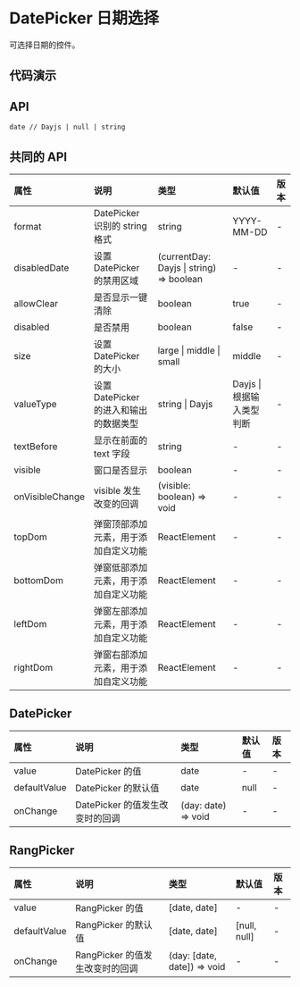 


# DatePicker 日期选择

可选择日期的控件。

## 代码演示

<CodeWrapper>
    <CodeBox title="基础" desc={descNormal} code={codeNormal}>
        <DemoNormal />
    </CodeBox>
    <CodeBox title="范围选择器" desc={descRang} code={codeRang}>
        <DemoRang />
    </CodeBox>
</CodeWrapper>

## API

```
date // Dayjs | null | string
```

## 共同的 API

<div className="api">

| 属性            | 说明                                   | 类型                                     | 默认值                    | 版本 |
| :-------------- | :------------------------------------- | :--------------------------------------- | :------------------------ | :--- |
| format          | DatePicker 识别的 string 格式          | string                                   | YYYY-MM-DD                | -    |
| disabledDate    | 设置 DatePicker 的禁用区域             | (currentDay: Dayjs \| string) => boolean | -                         | -    |
| allowClear      | 是否显示一键清除                       | boolean                                  | true                      | -    |
| disabled        | 是否禁用                               | boolean                                  | false                     | -    |
| size            | 设置 DatePicker 的大小                 | large \| middle \| small                 | middle                    | -    |
| valueType       | 设置 DatePicker 的进入和输出的数据类型 | string \| Dayjs                          | Dayjs \| 根据输入类型判断 | -    |
| textBefore      | 显示在前面的 text 字段                 | string                                   | -                         | -    |
| visible         | 窗口是否显示                           | boolean                                  | -                         | -    |
| onVisibleChange | visible 发生改变的回调                 | (visible: boolean) => void               | -                         | -    |
| topDom          | 弹窗顶部添加元素，用于添加自定义功能   | ReactElement                             | -                         | -    |
| bottomDom       | 弹窗低部添加元素，用于添加自定义功能   | ReactElement                             | -                         | -    |
| leftDom         | 弹窗左部添加元素，用于添加自定义功能   | ReactElement                             | -                         | -    |
| rightDom        | 弹窗右部添加元素，用于添加自定义功能   | ReactElement                             | -                         | -    |

</div>

## DatePicker

<div className="api">

| 属性         | 说明                            | 类型                | 默认值 | 版本 |
| :----------- | :------------------------------ | :------------------ | :----- | :--- |
| value        | DatePicker 的值                 | date                | -      | -    |
| defaultValue | DatePicker 的默认值             | date                | null   | -    |
| onChange     | DatePicker 的值发生改变时的回调 | (day: date) => void | -      | -    |

</div>

## RangPicker

<div className="api">

| 属性         | 说明                            | 类型                        | 默认值       | 版本 |
| :----------- | :------------------------------ | :-------------------------- | :----------- | :--- |
| value        | RangPicker 的值                 | [date, date]                | -            | -    |
| defaultValue | RangPicker 的默认值             | [date, date]                | [null, null] | -    |
| onChange     | RangPicker 的值发生改变时的回调 | (day: [date, date]) => void | -            | -    |

</div>
